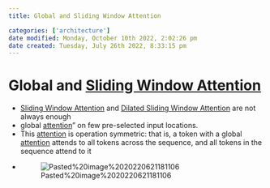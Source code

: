```yaml
---
title: Global and Sliding Window Attention

categories: ['architecture']
date modified: Monday, October 10th 2022, 2:02:26 pm
date created: Tuesday, July 26th 2022, 8:33:15 pm
---
```


# Global and [Sliding Window Attention](Sliding%20Window%20Attention.qmd)
- [Sliding Window Attention](Sliding%20Window%20Attention.qmd) and [Dilated Sliding Window Attention](Dilated%20Sliding%20Window%20Attention.qmd) are not always enough
- global [attention](Attention.qmd)” on few pre-selected input locations.
- This [attention](Attention.qmd) is operation symmetric: that is, a token with a global [attention](Attention.qmd) attends to all tokens across the sequence, and all tokens in the sequence attend to it
- ![Pasted%20image%2020220621181106](images/Pasted%20image%2020220621181106.png)



